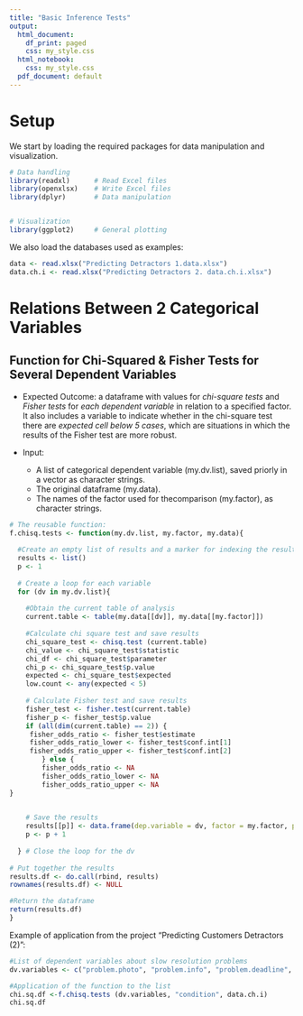 ```yaml
---
title: "Basic Inference Tests"
output:
  html_document:
    df_print: paged
    css: my_style.css
  html_notebook:
    css: my_style.css
  pdf_document: default
---
```



# Setup

We start by loading the required packages for data manipulation and visualization. 

```r

# Data handling
library(readxl)      # Read Excel files
library(openxlsx)    # Write Excel files
library(dplyr)       # Data manipulation


# Visualization
library(ggplot2)     # General plotting

```

We also load the databases used as examples: 

```r
data <- read.xlsx("Predicting Detractors 1.data.xlsx")
data.ch.i <- read.xlsx("Predicting Detractors 2. data.ch.i.xlsx")

```


# Relations Between 2 Categorical Variables

## Function for Chi-Squared & Fisher Tests for Several Dependent Variables

* Expected Outcome: a dataframe with values for *chi-square tests* and *Fisher tests* for *each dependent variable* in relation to a specified factor. It also includes a variable to indicate whether in the chi-square test there are *expected cell below 5 cases*, which are situations in which the results of the Fisher test are more robust. 

* Input: 
  * A list of categorical dependent variable (my.dv.list), saved priorly in a vector as character strings. 
  * The original dataframe (my.data).
  * The names of the factor used for thecomparison (my.factor), as character strings.
  
```r
# The reusable function: 
f.chisq.tests <- function(my.dv.list, my.factor, my.data){
  
  #Create an empty list of results and a marker for indexing the results
  results <- list()
  p <- 1
  
  # Create a loop for each variable
  for (dv in my.dv.list){
    
    #Obtain the current table of analysis
    current.table <- table(my.data[[dv]], my.data[[my.factor]])
    
    #Calculate chi square test and save results
    chi_square_test <- chisq.test (current.table)
    chi_value <- chi_square_test$statistic
    chi_df <- chi_square_test$parameter
    chi_p <- chi_square_test$p.value
    expected <- chi_square_test$expected
    low.count <- any(expected < 5)
    
    # Calculate Fisher test and save results
    fisher_test <- fisher.test(current.table)
    fisher_p <- fisher_test$p.value
    if (all(dim(current.table) == 2)) {
     fisher_odds_ratio <- fisher_test$estimate
     fisher_odds_ratio_lower <- fisher_test$conf.int[1]
     fisher_odds_ratio_upper <- fisher_test$conf.int[2]
        } else {
        fisher_odds_ratio <- NA
        fisher_odds_ratio_lower <- NA
        fisher_odds_ratio_upper <- NA
}

    
    # Save the results
    results[[p]] <- data.frame(dep.variable = dv, factor = my.factor, p.chi.square = chi_p, cells_below_5 = low.count, value.chi.square = chi_value, chi.square.df = chi_df, fisher.p = fisher_p, odds.ratio = fisher_odds_ratio, ci.lower.fisher.odds.ratio = fisher_odds_ratio_lower, ci.upper.fisher.odds.ratio = fisher_odds_ratio_upper, stringsAsFactors = FALSE)
    p <- p + 1
    
  } # Close the loop for the dv
  
# Put together the results
results.df <- do.call(rbind, results)
rownames(results.df) <- NULL

#Return the dataframe
return(results.df)
}

```


Example of application from the project "Predicting Customers Detractors (2)": 

```r
#List of dependent variables about slow resolution problems
dv.variables <- c("problem.photo", "problem.info", "problem.deadline", "problem.unspecified")

#Application of the function to the list
chi.sq.df <-f.chisq.tests (dv.variables, "condition", data.ch.i)
chi.sq.df

```

